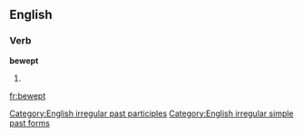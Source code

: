 ==English==

===Verb===
'''bewept'''

# {{en-past of|beweep}}

[[Category:English irregular past participles]]
[[Category:English irregular simple past forms]]
[[fr:bewept]]